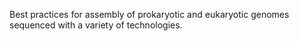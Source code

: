 Best practices for assembly of prokaryotic and eukaryotic genomes sequenced with a variety of technologies.
